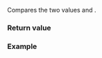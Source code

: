 {{cpp/chrono/title|1=operator=={{small|(std::chrono::month_weekday)}}}}
{{cpp/chrono/month_weekday/navbar}}
{{dcl begin}}
{{dcl header|chrono}}
{{dcl|since=c++20|1=
constexpr bool operator==( const std::chrono::month_weekday&amp; x,
                           const std::chrono::month_weekday&amp; y ) noexcept;
}}
{{dcl end}}

Compares the two {{tt|month_weekday}} values {{c|x}} and {{c|y}}.

{{cpp/note synthesized eq}}

===Return value===
{{c|1=x.month() == y.month() &amp;&amp; x.weekday_indexed() == y.weekday_indexed()}}

===Example===
{{example
|code=
#include &lt;chrono&gt;
 
int main()
{
    constexpr auto mwdi1{std::chrono::March/std::chrono::Friday[1]};

    constexpr auto mwdi2
    {
        std::chrono::month_weekday
        {
            std::chrono::month(3), std::chrono::weekday(5)[1]
        }
    };

    static_assert(mwdi1 == mwdi2);
}
}}

{{langlinks|es|ja|ru|zh}}